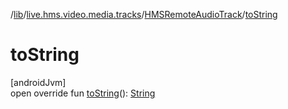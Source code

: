 /[lib](/api-reference/android/v2/home/content)/[live.hms.video.media.tracks](../index)/[HMSRemoteAudioTrack](index)/[toString](to-string)

# toString

[androidJvm]\
open override fun [toString](to-string)(): [String](https://kotlinlang.org/api/latest/jvm/stdlib/kotlin/-string/index.html)
